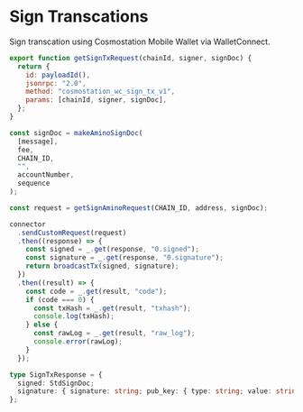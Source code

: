 # Sign Transcations

Sign transcation using Cosmostation Mobile Wallet via WalletConnect.

```js
export function getSignTxRequest(chainId, signer, signDoc) {
  return {
    id: payloadId(),
    jsonrpc: "2.0",
    method: "cosmostation_wc_sign_tx_v1",
    params: [chainId, signer, signDoc],
  };
}
```

```js filename="Example"
const signDoc = makeAminoSignDoc(
  [message],
  fee,
  CHAIN_ID,
  "",
  accountNumber,
  sequence
);

const request = getSignAminoRequest(CHAIN_ID, address, signDoc);

connector
  .sendCustomRequest(request)
  .then((response) => {
    const signed = _.get(response, "0.signed");
    const signature = _.get(response, "0.signature");
    return broadcastTx(signed, signature);
  })
  .then((result) => {
    const code = _.get(result, "code");
    if (code === 0) {
      const txHash = _.get(result, "txhash");
      console.log(txHash);
    } else {
      const rawLog = _.get(result, "raw_log");
      console.error(rawLog);
    }
  });
```

```typescript filename="Model"
type SignTxResponse = {
  signed: StdSignDoc;
  signature: { signature: string; pub_key: { type: string; value: string } };
};
```

